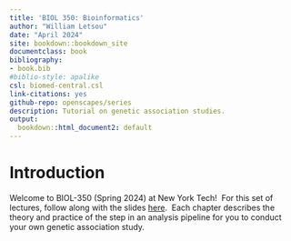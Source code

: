 ```yaml
--- 
title: 'BIOL 350: Bioinformatics'
author: "William Letsou"
date: "April 2024"
site: bookdown::bookdown_site
documentclass: book
bibliography:
- book.bib
#biblio-style: apalike
csl: biomed-central.csl
link-citations: yes
github-repo: openscapes/series
description: Tutorial on genetic association studies.
output:
  bookdown::html_document2: default
---
```


# Introduction {#intro}

Welcome to BIOL-350 (Spring 2024) at New York Tech!&nbsp; For this set of lectures, follow along with the slides [here](https://wletsou.github.io/BIOL-350/Biol%20350%20slides.pdf).&nbsp; Each chapter describes the theory and practice of the step in an analysis pipeline for you to conduct your own genetic association study.



